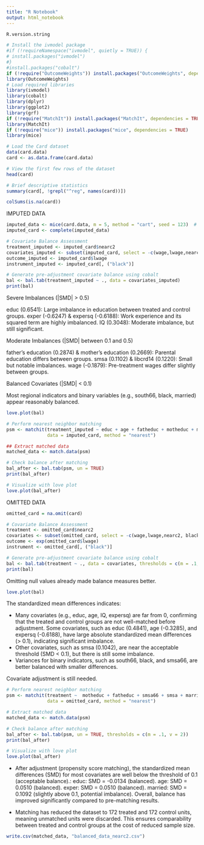 ```yaml
---
title: "R Notebook"
output: html_notebook
---
```

```r
R.version.string

```

```r
# Install the ivmodel package 
#if (!requireNamespace("ivmodel", quietly = TRUE)) {
# install.packages("ivmodel")
#}
#install.packages("cobalt")
if (!require("OutcomeWeights")) install.packages("OutcomeWeights", dependencies = TRUE)
library(OutcomeWeights)
# Load required libraries
library(ivmodel)
library(cobalt)
library(dplyr)
library(ggplot2)
library(grf)
if (!require("MatchIt")) install.packages("MatchIt", dependencies = TRUE)
library(MatchIt)
if (!require("mice")) install.packages("mice", dependencies = TRUE)
library(mice)
```


```r
# Load the Card dataset
data(card.data)
card <- as.data.frame(card.data)

# View the first few rows of the dataset
head(card)
```
```r
# Brief descriptive statistics
summary(card[, !grepl("^reg", names(card))])
```
```r
colSums(is.na(card))
```
IMPUTED DATA
```r
imputed_data <- mice(card.data, m = 5, method = "cart", seed = 123)  # Predictive mean matching
imputed_card <- complete(imputed_data)
```
```r
# Covariate Balance Assessment
treatment_imputed <- imputed_card$nearc2
covariates_imputed <- subset(imputed_card, select = -c(wage,lwage,nearc2, black))
outcome_imputed <- imputed_card$lwage
instrument_imputed <- imputed_card[, ("black")]
```

```r
# Generate pre-adjustment covariate balance using cobalt
bal <- bal.tab(treatment_imputed ~ ., data = covariates_imputed)
print(bal)
```
Severe Imbalances (|SMD| > 0.5)

educ (0.6541): Large imbalance in education between treated and control groups.
exper (-0.6247) & expersq (-0.6188): Work experience and its squared term are highly imbalanced.
IQ (0.3048): Moderate imbalance, but still significant.

Moderate Imbalances (|SMD| between 0.1 and 0.5)

father's education (0.2874) & mother's education (0.2669): Parental education differs between groups.
smsa (0.1102) & libcrd14 (0.1220): Small but notable imbalances.
wage (-0.1879): Pre-treatment wages differ slightly between groups.

Balanced Covariates (|SMD| < 0.1)

Most regional indicators and binary variables (e.g., south66, black, married) appear reasonably balanced.

```r
love.plot(bal) 
```

```r
# Perform nearest neighbor matching
psm <- matchit(treatment_imputed ~ educ + age + fatheduc + motheduc + married + IQ + exper, 
               data = imputed_card, method = "nearest")

## Extract matched data
matched_data <- match.data(psm)
```
```r
# Check balance after matching
bal_after <- bal.tab(psm, un = TRUE)
print(bal_after)

# Visualize with love plot
love.plot(bal_after)
```

OMITTED DATA

```r
omitted_card = na.omit(card)
```

```r
# Covariate Balance Assessment
treatment <- omitted_card$nearc2
covariates <- subset(omitted_card, select = -c(wage,lwage,nearc2, black))
outcome <- exp(omitted_card$lwage)
instrument <- omitted_card[, ("black")]
```

```r
# Generate pre-adjustment covariate balance using cobalt
bal <- bal.tab(treatment ~ ., data = covariates, thresholds = c(m = .1, v = 2))
print(bal)
```
Omitting null values already made balance measures better. 

```r
love.plot(bal) 
```
The standardized mean differences indicates:

- Many covariates (e.g., educ, age, IQ, expersq) are far from 0, confirming that the treated and control groups are not well-matched before adjustment. Some covariates, such as educ (0.4841), age (-0.3285), and expersq (-0.6188), have large absolute standardized mean differences (> 0.1), indicating significant imbalance. 
- Other covariates, such as smsa (0.1042), are near the acceptable threshold (SMD < 0.1), but there is still some imbalance.
- Variances for binary indicators, such as south66, black, and smsa66, are better balanced with smaller differences.

Covariate adjustment is still needed.

```r
# Perform nearest neighbor matching
psm <- matchit(treatment ~  motheduc + fatheduc + smsa66 + smsa + married + nearc4 , 
               data = omitted_card, method = "nearest")

# Extract matched data
matched_data <- match.data(psm)
```

```r
# Check balance after matching
bal_after <- bal.tab(psm, un = TRUE, thresholds = c(m = .1, v = 2))
print(bal_after)

# Visualize with love plot
love.plot(bal_after)
```
- After adjustment (propensity score matching), the standardized mean differences (SMD) for most covariates are well below the threshold of 0.1 (acceptable balance).:
educ: SMD = -0.0134 (balanced).
age: SMD = 0.0510 (balanced).
exper: SMD = 0.0510 (balanced).
married: SMD = 0.1092 (slightly above 0.1, potential imbalance).
Overall, balance has improved significantly compared to pre-matching results.

- Matching has reduced the dataset to 172 treated and 172 control units, meaning unmatched units were discarded. This ensures comparability between treated and control groups at the cost of reduced sample size.

```r
write.csv(matched_data, "balanced_data_nearc2.csv")
```



